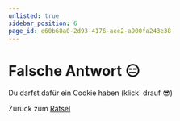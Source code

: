 ```yaml
---
unlisted: true
sidebar_position: 6
page_id: e60b68a0-2d93-4176-aee2-a900fa243e38
---
```



# Falsche Antwort 😑

Du darfst dafür ein Cookie haben (klick' drauf 😎)

<CookieClicker />

Zurück zum [Rätsel](https://mint-26e.gbsl.website/mhwmjw)
